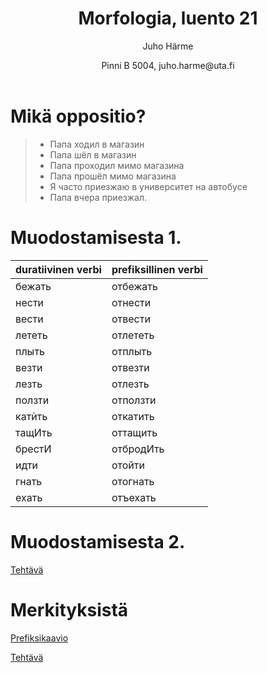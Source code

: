 % Morfologia, luento 21
% Juho Härme
% Pinni B 5004, juho.harme@uta.fi

# Mikä oppositio?

>- Папа ходил в магазин
>- Папа шёл в магазин
>- Папа проходил мимо магазина
>- Папа прошёл мимо магазина
>- Я часто приезжаю в университет на автобусе
>- Папа вчера приезжал.


# Muodostamisesta 1.

duratiivinen verbi  | prefiksillinen verbi  |
------------------- | --------------------- |
бежать              | отбежать              |
нести               | отнести               |
вести               | отвести               |
лететь              | отлететь              |
плыть               | отплыть               |
везти               | отвезти               |
лезть               | отлезть               |
ползти              | отползти              |
катѝть              | откатить              |
тащИть              | оттащить              |
брестИ              | отбродИть             |
идти                | отойти                |
гнать               | отогнать              |
ехать               | отъехать              |


# Muodostamisesta 2.


[Tehtävä](../tehtavat/)

# Merkityksistä

[Prefiksikaavio](http://people.uta.fi/~harme.juho.k/aspekti-ja-liikeverbiteoria/aihekokonaisuudet/tehtavat/prefiksikaavio.pdf)

[Tehtävä](../tehtavat/)
